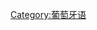 {{NavboxV2
|name  = 克里奥尔葡萄牙语
|title = [[葡萄牙語歸融語|克里奥尔葡萄牙語]]
|state = {{{state|autocollapse}}}
|listclass = hlist
 | group1 = 歐洲
 | list1 = 
* [[伊比利吉普赛语]]
* {{Link-en|巴兰科尼奥語|Barranquenho}}
* {{Link-en|地中海共通語|Mediterranean_Lingua_Franca}}（薩比爾語，Sabir）
* {{Link-pt|Llanito}}
* {{Link-pt|葡式英語|Portinglês}}
* {{Link-en|Portuñol}}
 | group2 = {{Link-pt|美洲克里奥尔葡萄牙語|Crioulos luso-americanos|美洲}}
 | list2 = 
* [[帕皮阿门托语]]
**{{Link-es|阿鲁巴帕皮阿门托语|Papiamento de Aruba}}
**{{Link-es|博奈尔帕皮阿门托语|Papiamento de Bonaire}}
**{{Link-es|库拉索帕皮阿门托语|Papiamento de Curazao}}
* {{Link-pt|巴西的克里奥尔語|Crioulos_luso-americanos#Crioulos_do_Brasil}}
* {{Link-pt|萨拉马卡语|Saramacano}}
* {{Link-pt|帕拉马卡语|Paramacano}}
* {{Link-pt|Lanc-patuá}}
* {{Link-pt|Pajubá}}
 | group3 = {{Link-pt|非洲克里奥尔葡萄牙語|Crioulos_afro-portugueses|非洲}}
 | list3 = 
*{{Link-pt|上几内亚克里奥尔语|Crioulos da Alta Guiné}}
**{{Link-en|几内亚比绍克里奥尔语|Guinea-Bissau_Creole}}
***{{Link-pt|Crioulo de Casamansa}}
**{{Link-en|佛得角克里奥尔语|Cape Verdean Creole}}
***{{Link-pt|背风群岛克里奥尔语|Crioulos de Sotavento}}
****{{Link-pt|布拉瓦話|Crioulo da Brava}}
****{{Link-pt|福古話|Crioulo do Fogo}}
****{{Link-pt|马约話|Crioulo do Maio}}
****{{Link-pt|圣地亚哥話|Crioulo de Santiago}}
***{{Link-pt|向风群岛克里奥尔语|Crioulos de Barlavento}}
****{{Link-pt|博阿维斯塔話|Crioulo da Boa Vista}}
****{{Link-pt|萨尔話|Crioulo da Ilha do Sal}}
****{{Link-pt|圣安唐話|Crioulo de Santo Antão}}
****{{Link-pt|圣尼古劳話|Crioulo de São Nicolau}}
****{{Link-pt|圣维森特話|Crioulo de São Vicente (Cabo Verde)}}
*{{Link-pt|幾內亞灣克里奥尔语|Crioulos do Golfo da Guiné}}
**{{Link-pt|圣多美話|São-tomense}}
***{{Link-pt|恩哥拉話|Angolar}}
**{{Link-pt|安诺本話|Fá d'Ambô}}
**{{Link-pt|普林西比話|Principense}}
*{{Link-pt|安哥拉土生葡萄牙語|Pequeno_português}}
 | group4 = 亞洲
 | list4-border = child
 | list4-type = vertical
 | list4-group1 = {{Link-en|印度葡萄牙克里奥尔语|Indo-Portuguese creoles|南亞}}
 | list4-list1 =
*北印度葡萄牙克里奥尔语
**{{Link-en|達曼-第烏克里奥尔葡萄牙语|Daman_and_Diu_Portuguese_Creole}}
***{{Link-pt|达曼話|Língua_da_casa}}
***{{Link-pt|第烏話|Língua dos velhos}}
**{{Link-en|科萊克里奥尔葡萄牙语|Korlai Portuguese Creole}}
*{{Link-pt|孟買克里奥尔葡萄牙语|Crioulo indo-português de Bombaim}}
*{{Link-en|戈奇克里奥尔葡萄牙语|Cochin Portuguese Creole}}
**{{Link-en|坎努爾克里奥尔葡萄牙语|Cannanore Portuguese Creole}}
*{{Link-en|孟加拉克里奥尔葡萄牙语|Bengali Portuguese Creole}}
**加尔各答克里奥尔葡萄牙语
**达卡克里奥尔葡萄牙语
**吉大港克里奥尔葡萄牙语
*[[乌木海岸|科罗曼德尔]]{{Link-pt|科罗曼德尔克里奥尔葡萄牙语|Crioulo_indo-português_da_Costa_de_Coromandel|克里奥尔葡萄牙语}}
*{{Link-pt|门格洛尔克里奥尔葡萄牙语|Crioulo_indo-português_de_Mangalore}}
*{{Link-en|斯里蘭卡克里奥尔葡萄牙语|Sri Lankan Portuguese creole}}
**亭可马里話（Trincomalee e Batticaloa）
**曼纳岛話（Mannar）
**普塔勒姆話（Puttalam）
*Quilom (Crioulo indo-português de Quilom)
*Tellicherry (Crioulo indo-português de Tellicherry)
 | list4-group2 = 東亞
 | list4-list2 = 
*{{Link-pt|馬來克里奥尔葡萄牙语|Crioulos_malaio-portugueses}}
**{{Link-en|马尔迪吉基尔克里奥尔语|Mardijker Creole}}
**[[克里斯坦语]]
***Malaca
***Kuala Lumpur
***Singapur
**{{Link-en|葡多奇語|Portugis}}（德那第諾語，Ternateño）
***Ternate †
***Ambon †
***Macassar † 
***{{Link-en|安汶馬來語|Ambonese Malay}}
**{{Link-pt|万鸦老话|Malaio_Manado}}
**{{Link-en|比道克里奥尔葡萄牙语|Bidau Creole Portuguese}}（帝力）
**{{Link-pt|弗洛勒斯克里奥尔葡萄牙语|Crioulo_português_de_Flores}}
**{{Link-pt|爪哇克里奥尔葡萄牙语|Crioulo português de Java}}
*{{Link-ja|科洛尼亚語|日系ブラジル人#「コロニア語」}}
*[[土生葡语]]
}}<noinclude>
[[Category:葡萄牙语]]
</noinclude>